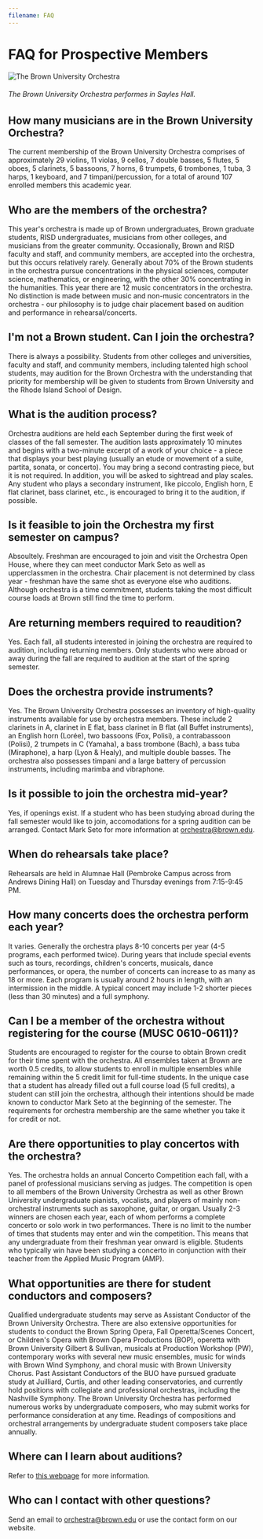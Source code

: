```yaml
---
filename: FAQ
---
```


# FAQ for Prospective Members

![The Brown University Orchestra](/Departments/Music/sites/orchestra/images/buo-1.jpg)
###### The Brown University Orchestra performes in Sayles Hall.

## How many musicians are in the Brown University Orchestra?
The current membership of the Brown University Orchestra comprises of approximately 29 violins, 11 violas, 9 cellos, 7 double basses, 5 flutes, 5 oboes, 5 clarinets, 5 bassoons, 7 horns, 6 trumpets, 6 trombones, 1 tuba, 3 harps, 1 keyboard, and 7 timpani/percussion, for a total of around 107 enrolled members this academic year.

## Who are the members of the orchestra?
This year's orchestra is made up of Brown undergraduates, Brown graduate students, RISD undergraduates, musicians from other colleges, and musicians from the greater community. Occasionally, Brown and RISD faculty and staff, and community members, are accepted into the orchestra, but this occurs relatively rarely. Generally about 70% of the Brown students in the orchestra pursue concentrations in the physical sciences, computer science, mathematics, or engineering, with the other 30% concentrating in the humanities. This year there are 12 music concentrators in the orchestra. No distinction is made between music and non-music concentrators in the orchestra - our philosophy is to judge chair placement based on audition and performance in rehearsal/concerts.

## I'm not a Brown student. Can I join the orchestra?
There is always a possibility. Students from other colleges and universities, faculty and staff, and community members, including talented high school students, may audition for the Brown Orchestra with the understanding that priority for membership will be given to students from Brown University and the Rhode Island School of Design.

## What is the audition process?
Orchestra auditions are held each September during the first week of classes of the fall semester. The audition lasts approximately 10 minutes and begins with a two-minute excerpt of a work of your choice - a piece that displays your best playing (usually an etude or movement of a suite, partita, sonata, or concerto). You may bring a second contrasting piece, but it is not required. In addition, you will be asked to sightread and play scales. Any student who plays a secondary instrument, like piccolo, English horn, E flat clarinet, bass clarinet, etc., is encouraged to bring it to the audition, if possible.

## Is it feasible to join the Orchestra my first semester on campus?
Absoultely. Freshman are encouraged to join and visit the Orchestra Open House, where they can meet conductor Mark Seto as well as upperclassmen in the orchestra. Chair placement is not determined by class year - freshman have the same shot as everyone else who auditions. Although orchestra is a time commitment, students taking the most difficult course loads at Brown still find the time to perform.

## Are returning members required to reaudition?
Yes. Each fall, all students interested in joining the orchestra are required to audition, including returning members. Only students who were abroad or away during the fall are required to audition at the start of the spring semester.

## Does the orchestra provide instruments?
Yes. The Brown University Orchestra possesses an inventory of high-quality instruments available for use by orchestra members. These include 2 clarinets in A, clarinet in E flat, bass clarinet in B flat (all Buffet instruments), an English horn (Lorée), two bassoons (Fox, Polisi), a contrabassoon (Polisi), 2 trumpets in C (Yamaha), a bass trombone (Bach), a bass tuba (Miraphone), a harp (Lyon & Healy), and multiple double basses. The orchestra also possesses timpani and a large battery of percussion instruments, including marimba and vibraphone.

## Is it possible to join the orchestra mid-year?
Yes, if openings exist. If a student who has been studying abroad during the fall semester would like to join, accomodations for a spring audition can be arranged. Contact Mark Seto for more information at orchestra@brown.edu.

## When do rehearsals take place?
Rehearsals are held in Alumnae Hall (Pembroke Campus across from Andrews Dining Hall) on Tuesday and Thursday evenings from 7:15-9:45 PM.

## How many concerts does the orchestra perform each year?
It varies. Generally the orchestra plays 8-10 concerts per year (4-5 programs, each performed twice). During years that include special events such as tours, recordings, children's concerts, musicals, dance performances, or opera, the number of concerts can increase to as many as 18 or more. Each program is usually around 2 hours in length, with an intermission in the middle. A typical concert may include 1-2 shorter pieces (less than 30 minutes) and a full symphony.

## Can I be a member of the orchestra without registering for the course (MUSC 0610-0611)?
Students are encouraged to register for the course to obtain Brown credit for their time spent with the orchestra. All ensembles taken at Brown are worth 0.5 credits, to allow students to enroll in multiple ensembles while remaining within the 5 credit limit for full-time students. In the unique case that a student has already filled out a full course load (5 full credits), a student can still join the orchestra, although their intentions should be made known to conductor Mark Seto at the beginning of the semester. The requirements for orchestra membership are the same whether you take it for credit or not.

## Are there opportunities to play concertos with the orchestra?
Yes. The orchestra holds an annual Concerto Competition each fall, with a panel of professional musicians serving as judges. The competition is open to all members of the Brown University Orchestra as well as other Brown University undergraduate pianists, vocalists, and players of mainly non-orchestral instruments such as saxophone, guitar, or organ. Usually 2-3 winners are chosen each year, each of whom performs a complete concerto or solo work in two performances. There is no limit to the number of times that students may enter and win the competition. This means that any undergraduate from their freshman year onward is eligible. Students who typically win have been studying a concerto in conjunction with their teacher from the Applied Music Program (AMP).

## What opportunities are there for student conductors and composers?
Qualified undergraduate students may serve as Assistant Conductor of the Brown University Orchestra. There are also extensive opportunities for students to conduct the Brown Spring Opera, Fall Operetta/Scenes Concert, or Children's Opera with Brown Opera Productions (BOP), operetta with Brown University Gilbert & Sullivan, musicals at Production Workshop (PW), contemporary works with several new music ensembles, music for winds with Brown Wind Symphony, and choral music with Brown University Chorus. Past Assistant Conductors of the BUO have pursued graduate study at Juilliard, Curtis, and other leading conservatories, and currently hold positions with collegiate and professional orchestras, including the Nashville Symphony. The Brown University Orchestra has performed numerous works by undergraduate composers, who may submit works for performance consideration at any time. Readings of compositions and orchestral arrangements by undergraduate student composers take place annually.

## Where can I learn about auditions?
Refer to [this webpage](https://www.brown.edu/academics/music/ensembles-and-lessons/orchestra) for more information.

## Who can I contact with other questions?
Send an email to orchestra@brown.edu or use the contact form on our website.